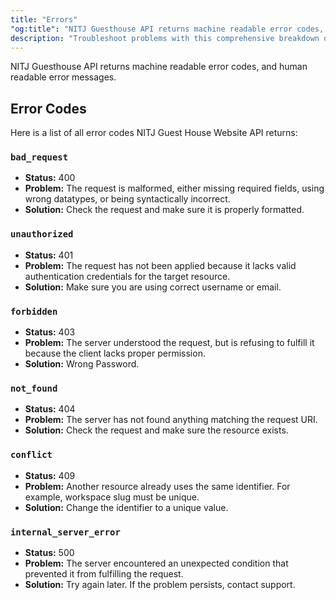 ```yaml
---
title: "Errors"
"og:title": "NITJ Guesthouse API returns machine readable error codes, and human readable error messages."
description: "Troubleshoot problems with this comprehensive breakdown of all error codes."
---
```


NITJ Guesthouse API returns machine readable error codes, and human readable error messages.

## Error Codes

Here is a list of all error codes NITJ Guest House Website API returns:

### `bad_request`

- **Status:** 400
- **Problem:** The request is malformed, either missing required fields, using wrong datatypes, or being syntactically incorrect.
- **Solution:** Check the request and make sure it is properly formatted.

### `unauthorized`

- **Status:** 401
- **Problem:** The request has not been applied because it lacks valid authentication credentials for the target resource.
- **Solution:** Make sure you are using correct username or email.

### `forbidden`

- **Status:** 403
- **Problem:** The server understood the request, but is refusing to fulfill it because the client lacks proper permission.
- **Solution:** Wrong Password.

### `not_found`

- **Status:** 404
- **Problem:** The server has not found anything matching the request URI.
- **Solution:** Check the request and make sure the resource exists.

### `conflict`

- **Status:** 409
- **Problem:** Another resource already uses the same identifier. For example, workspace slug must be unique.
- **Solution:** Change the identifier to a unique value.


### `internal_server_error`

- **Status:** 500
- **Problem:** The server encountered an unexpected condition that prevented it from fulfilling the request.
- **Solution:** Try again later. If the problem persists, contact support.
